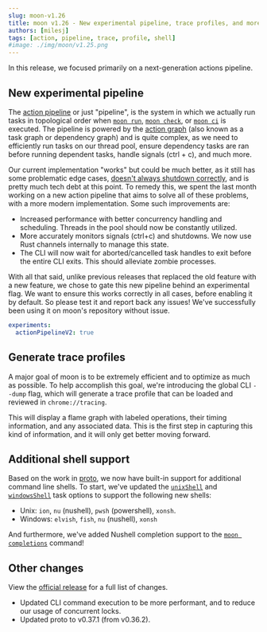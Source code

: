 ```yaml
---
slug: moon-v1.26
title: moon v1.26 - New experimental pipeline, trace profiles, and more
authors: [milesj]
tags: [action, pipeline, trace, profile, shell]
#image: ./img/moon/v1.25.png
---
```


In this release, we focused primarily on a next-generation actions pipeline.

<!--truncate-->

## New experimental pipeline

The [action pipeline](/docs/how-it-works/action-graph) or just "pipeline", is the system in which we
actually run tasks in topological order when [`moon run`](/docs/commands/run),
[`moon check`](/docs/commands/check), or [`moon ci`](/docs/commands/ci) is executed. The pipeline is
powered by the [action graph](/docs/how-it-works/action-graph) (also known as a task graph or
dependency graph) and is quite complex, as we need to efficiently run tasks on our thread pool,
ensure dependency tasks are ran before running dependent tasks, handle signals (ctrl + c), and much
more.

Our current implementation "works" but could be much better, as it still has some problematic edge
cases, [doesn't always shutdown correctly](https://github.com/moonrepo/moon/issues/902), and is
pretty much tech debt at this point. To remedy this, we spent the last month working on a new action
pipeline that aims to solve all of these problems, with a more modern implementation. Some such
improvements are:

- Increased performance with better concurrency handling and scheduling. Threads in the pool should
  now be constantly utilized.
- More accurately monitors signals (ctrl+c) and shutdowns. We now use Rust channels internally to
  manage this state.
- The CLI will now wait for aborted/cancelled task handles to exit before the entire CLI exits. This
  should alleviate zombie processes.

With all that said, unlike previous releases that replaced the old feature with a new feature, we
chose to gate this new pipeline behind an experimental flag. We want to ensure this works correctly
in all cases, before enabling it by default. So please test it and report back any issues! We've
successfully been using it on moon's repository without issue.

```yaml title=".moon/workspace.yml"
experiments:
  actionPipelineV2: true
```

## Generate trace profiles

A major goal of moon is to be extremely efficient and to optimize as much as possible. To help
accomplish this goal, we're introducing the global CLI `--dump` flag, which will generate a trace
profile that can be loaded and reviewed in `chrome://tracing`.

This will display a flame graph with labeled operations, their timing information, and any
associated data. This is the first step in capturing this kind of information, and it will only get
better moving forward.

## Additional shell support

Based on the work in [proto](/proto), we now have built-in support for additional command line
shells. To start, we've updated the [`unixShell`](/docs/config/project#unixshell) and
[`windowsShell`](/docs/config/project#windowsshell) task options to support the following new
shells:

- Unix: `ion`, `nu` (nushell), `pwsh` (powershell), `xonsh`.
- Windows: `elvish`, `fish`, `nu` (nushell), `xonsh`

And furthermore, we've added Nushell completion support to the
[`moon completions`](/docs/commands/completions) command!

## Other changes

View the [official release](https://github.com/moonrepo/moon/releases/tag/v1.26.0) for a full list
of changes.

- Updated CLI command execution to be more performant, and to reduce our usage of concurrent locks.
- Updated proto to v0.37.1 (from v0.36.2).
